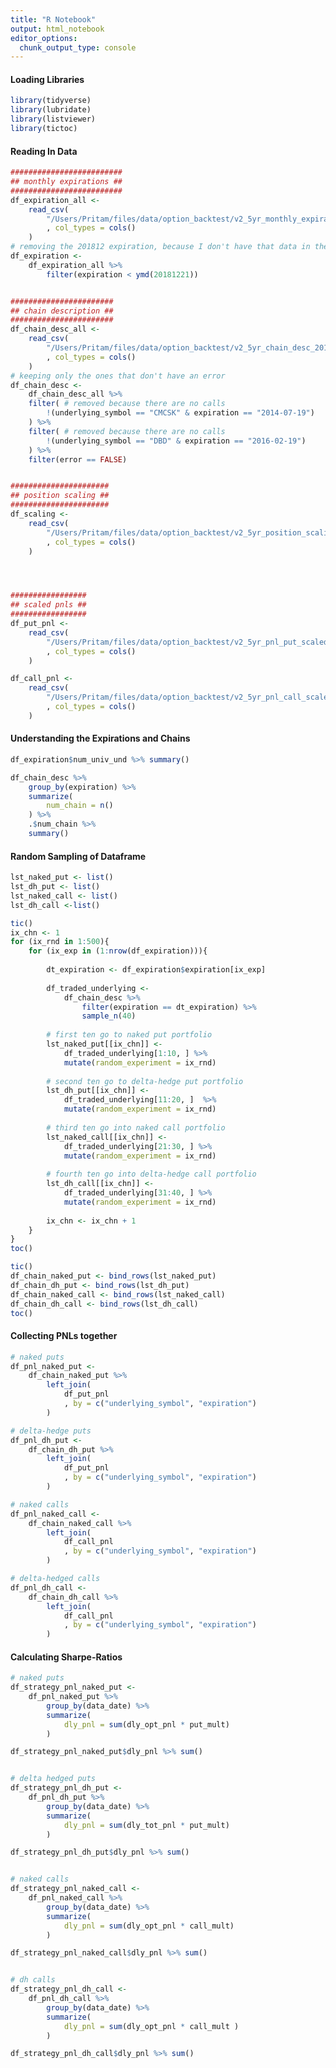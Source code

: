 ```yaml
---
title: "R Notebook"
output: html_notebook
editor_options: 
  chunk_output_type: console
---
```


 
#### Loading Libraries
```r
library(tidyverse)
library(lubridate)
library(listviewer)
library(tictoc)
```



#### Reading In Data
```r
#########################
## monthly expirations ##
#########################
df_expiration_all <-
    read_csv(
        "/Users/Pritam/files/data/option_backtest/v2_5yr_monthly_expiration.csv"
        , col_types = cols()
    )
# removing the 201812 expiration, because I don't have that data in there
df_expiration <-
    df_expiration_all %>% 
        filter(expiration < ymd(20181221))


#######################
## chain description ##
#######################
df_chain_desc_all <- 
    read_csv(
        "/Users/Pritam/files/data/option_backtest/v2_5yr_chain_desc_201401_201811.csv"
        , col_types = cols()
    )
# keeping only the ones that don't have an error
df_chain_desc <- 
    df_chain_desc_all %>% 
    filter( # removed because there are no calls
        !(underlying_symbol == "CMCSK" & expiration == "2014-07-19")
    ) %>%
    filter( # removed because there are no calls
        !(underlying_symbol == "DBD" & expiration == "2016-02-19")
    ) %>%
    filter(error == FALSE)


######################
## position scaling ##
######################
df_scaling <-
    read_csv(
        "/Users/Pritam/files/data/option_backtest/v2_5yr_position_scaling.csv"
        , col_types = cols()
    )




#################
## scaled pnls ##
#################
df_put_pnl <- 
    read_csv(
        "/Users/Pritam/files/data/option_backtest/v2_5yr_pnl_put_scaled.csv"
        , col_types = cols()
    )

df_call_pnl <- 
    read_csv(
        "/Users/Pritam/files/data/option_backtest/v2_5yr_pnl_call_scaled.csv"
        , col_types = cols()
    )

```



#### Understanding the Expirations and Chains
```r

df_expiration$num_univ_und %>% summary()

df_chain_desc %>% 
    group_by(expiration) %>% 
    summarize(
        num_chain = n()
    ) %>% 
    .$num_chain %>% 
    summary()
```



#### Random Sampling of Dataframe
```r
lst_naked_put <- list()
lst_dh_put <- list()
lst_naked_call <- list()
lst_dh_call <-list()

tic()
ix_chn <- 1
for (ix_rnd in 1:500){
    for (ix_exp in (1:nrow(df_expiration))){
    
        dt_expiration <- df_expiration$expiration[ix_exp]
        
        df_traded_underlying <- 
            df_chain_desc %>% 
                filter(expiration == dt_expiration) %>% 
                sample_n(40)
        
        # first ten go to naked put portfolio
        lst_naked_put[[ix_chn]] <- 
            df_traded_underlying[1:10, ] %>% 
            mutate(random_experiment = ix_rnd)
        
        # second ten go to delta-hedge put portfolio
        lst_dh_put[[ix_chn]] <- 
            df_traded_underlying[11:20, ]  %>% 
            mutate(random_experiment = ix_rnd)
        
        # third ten go into naked call portfolio
        lst_naked_call[[ix_chn]] <- 
            df_traded_underlying[21:30, ] %>% 
            mutate(random_experiment = ix_rnd)
        
        # fourth ten go into delta-hedge call portfolio
        lst_dh_call[[ix_chn]] <- 
            df_traded_underlying[31:40, ] %>% 
            mutate(random_experiment = ix_rnd)
        
        ix_chn <- ix_chn + 1
    }  
}
toc()

tic()
df_chain_naked_put <- bind_rows(lst_naked_put)
df_chain_dh_put <- bind_rows(lst_dh_put)
df_chain_naked_call <- bind_rows(lst_naked_call)
df_chain_dh_call <- bind_rows(lst_dh_call)
toc()
```



#### Collecting PNLs together
```r
# naked puts
df_pnl_naked_put <- 
    df_chain_naked_put %>% 
        left_join(
            df_put_pnl
            , by = c("underlying_symbol", "expiration")
        )

# delta-hedge puts
df_pnl_dh_put <- 
    df_chain_dh_put %>% 
        left_join(
            df_put_pnl
            , by = c("underlying_symbol", "expiration")
        )

# naked calls
df_pnl_naked_call <-
    df_chain_naked_call %>% 
        left_join(
            df_call_pnl
            , by = c("underlying_symbol", "expiration")
        )

# delta-hedged calls
df_pnl_dh_call <- 
    df_chain_dh_call %>% 
        left_join(
            df_call_pnl
            , by = c("underlying_symbol", "expiration")
        )


```


#### Calculating Sharpe-Ratios
```r
# naked puts
df_strategy_pnl_naked_put <- 
    df_pnl_naked_put %>% 
        group_by(data_date) %>% 
        summarize(
            dly_pnl = sum(dly_opt_pnl * put_mult)
        ) 

df_strategy_pnl_naked_put$dly_pnl %>% sum()


# delta hedged puts
df_strategy_pnl_dh_put <- 
    df_pnl_dh_put %>% 
        group_by(data_date) %>% 
        summarize(
            dly_pnl = sum(dly_tot_pnl * put_mult)
        )

df_strategy_pnl_dh_put$dly_pnl %>% sum()


# naked calls
df_strategy_pnl_naked_call <- 
    df_pnl_naked_call %>% 
        group_by(data_date) %>% 
        summarize(
            dly_pnl = sum(dly_opt_pnl * call_mult)
        )

df_strategy_pnl_naked_call$dly_pnl %>% sum()


# dh calls
df_strategy_pnl_dh_call <- 
    df_pnl_dh_call %>% 
        group_by(data_date) %>% 
        summarize(
            dly_pnl = sum(dly_opt_pnl * call_mult )
        )

df_strategy_pnl_dh_call$dly_pnl %>% sum()


```




















































